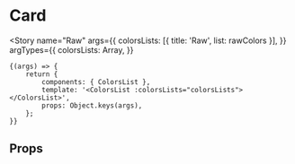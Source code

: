 
<Meta title="foundations/Colors/Raw" component={ColorsList} />

# Card

<Story
	name="Raw"
	args={{
		colorsLists: [{ title: 'Raw', list: rawColors }],
	}}
	argTypes={{
		colorsLists: Array,
	}}
>
	{(args) => {
		return {
			components: { ColorsList },
			template: '<ColorsList :colorsLists="colorsLists"></ColorsList>',
			props: Object.keys(args),
		};
	}}
</Story>

## Props

<Props of={ColorsList} />
